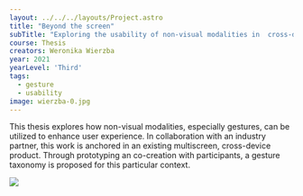 ---
layout: ../../../layouts/Project.astro
title: "Beyond the screen"
subTitle: "Exploring the usability of non-visual modalities in  cross-device systems"
course: Thesis
creators: Weronika Wierzba
year: 2021
yearLevel: 'Third'
tags:
  - gesture
  - usability
image: wierzba-0.jpg
---

This thesis explores how non-visual modalities, especially gestures, can be utilized to enhance user experience. In collaboration with an industry partner, this work is anchored in an existing multiscreen, cross-device product. Through prototyping an co-creation with participants, a gesture taxonomy is proposed for this particular context. 

<MauVideo id="0_61nbc0ai" />

![](wierzba-0.jpg)


